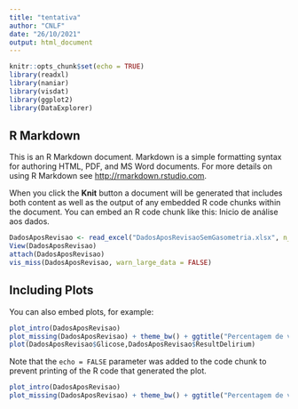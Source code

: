 ```yaml
---
title: "tentativa"
author: "CNLF"
date: "26/10/2021"
output: html_document
---
```


```r
knitr::opts_chunk$set(echo = TRUE)
library(readxl)
library(naniar)
library(visdat)
library(ggplot2)
library(DataExplorer)
```

## R Markdown

This is an R Markdown document. Markdown is a simple formatting syntax for authoring HTML, PDF, and MS Word documents. For more details on using R Markdown see <http://rmarkdown.rstudio.com>.

When you click the **Knit** button a document will be generated that includes both content as well as the output of any embedded R code chunks within the document. You can embed an R code chunk like this:
Inicio de análise aos dados. 

```r
DadosAposRevisao <- read_excel("DadosAposRevisaoSemGasometria.xlsx", n_max = 435)
View(DadosAposRevisao)   
attach(DadosAposRevisao)
vis_miss(DadosAposRevisao, warn_large_data = FALSE)

```

## Including Plots

You can also embed plots, for example:

```r
plot_intro(DadosAposRevisao)
plot_missing(DadosAposRevisao) + theme_bw() + ggtitle("Percentagem de valores omissos")
plot(DadosAposRevisao$Glicose,DadosAposRevisao$ResultDelirium)

```

Note that the `echo = FALSE` parameter was added to the code chunk to prevent printing of the R code that generated the plot.

```r
plot_intro(DadosAposRevisao)
plot_missing(DadosAposRevisao) + theme_bw() + ggtitle("Percentagem de valores omissos")

```




